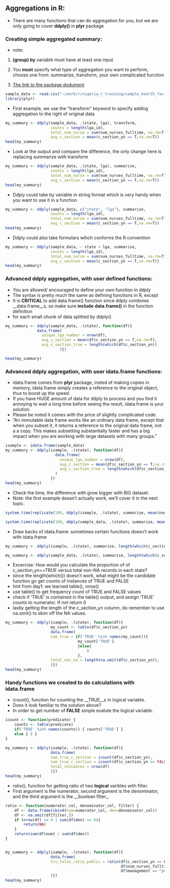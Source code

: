 Aggregations in R:
----

* There are many functions that can do aggregation for you, but we are only going to cover __ddply()__ in __plyr__ package

### Creating simple aggregated summary:


* note: 
 1. __(group) by__ variable must have at least one input
 2. You __must__ specify what type of aggregation you want to perform, choose one from: summarize, transform, your own complicated function 

 3. [The link to the package dodument](http://cran.r-project.org/web/packages/plyr/plyr.pdf)



```r
sample_data <- read.csv("~/work/r/nigeria_r_training/sample_health_facilities.csv")
library(plyr)
```

* First example, we use the "transform" keyword to specify adding aggregation to the right of original data
```r
my_summary <- ddply(sample_data, .(state, lga), transform, 
                    counts = length(lga_id),
                    total_num_nurse = sum(num_nurses_fulltime, na.rm=T),
                    avg_c_section = mean(c_section_yn == T,na.rm=T))
head(my_summary)
```

* Look at the output and compare the difference, the only change here is replacing summarize with transform
```r
my_summary <- ddply(sample_data, .(state, lga), summarise, 
                    counts = length(lga_id),
                    total_num_nurse = sum(num_nurses_fulltime, na.rm=T),
                    avg_c_section = mean(c_section_yn == T,na.rm=T))
head(my_summary)
```

* Ddply could take by variable in string format which is very handy when you want to use it in a function
```r
my_summary <- ddply(sample_data, c("state", "lga"), summarise, 
                    counts = length(lga_id),
                    total_num_nurse = sum(num_nurses_fulltime, na.rm=T),
                    avg_c_section = mean(c_section_yn == T,na.rm=T))
head(my_summary)
```

* Ddply could also take formulars wihch conforms the R convention
```r
my_summary <- ddply(sample_data, ~ state + lga, summarise, 
                    counts = length(lga_id),
                    total_num_nurse = sum(num_nurses_fulltime, na.rm=T),
                    avg_c_section = mean(c_section_yn == T,na.rm=T))
head(my_summary)
```


### Advanced ddply aggregation, with user defined functions:
* You are allowed/ encouraged to define your own function in ddply
* The syntax is pretty much the same as defining functions in R, except 
* It is __CRITICAL__ to add data.frame() function since ddply combines __data.frame__s, so make sure __include__ __data.frame()__ in the function definition
* for each small chunk of data splitted by ddply()

```r
my_summary <- ddply(sample_data, .(state), function(df){
              data.frame(
                unique_lga_number = nrow(df),
                avg_c_section = mean(df$c_section_yn == T,na.rm=T),
                avg_c_section_true = length(which(df$c_section_yn))
                        )})

head(my_summary)
```
### Advanced ddply aggregation, with user idata.frame functions:
* idata.frame comes from __plyr__ package, insted of making copies in memory, idata.frame simply creates a reference to the original object, thus to boost up the speed.
* If you have HUGE amount of data for ddply to process and you find it annoying to wait a long time before seeing the result, idata.frame is your solution.
* Please be noted it comes with the price of slightly complicated code.
* "An immutable data frame works like an ordinary data frame, except that when you subset it, it returns a reference to the original data frame, not a a copy. This makes subsetting substantially faster and has a big impact when you are working
with large datasets with many groups."

```r
isample <- idata.frame(sample_data)
my_summary <- ddply(isample, .(state), function(df){
                      data.frame(
                        unique_lga_number = nrow(df),
                        avg_c_section = mean(df$c_section_yn == T,na.rm=T),
                        avg_c_section_true = length(which(df$c_section_yn))
                      )
                    })
head(my_summary)
```


* Check the time, the difference with grow bigger with BIG dataset.
* Note: the first example doesn't actually work, we'll cover it in the next topic.
```r
system.time(replicate(100, ddply(isample, .(state), summarise, mean(num_nurses_fulltime, na.rm=T))))

system.time(replicate(100, ddply(sample_data, .(state), summarise, mean(num_nurses_fulltime, na.rm=T))))
```

* Draw backs of idata.frame: sometimes certain functions doesn't work with idata.frame
```r
my_summary <- ddply(isample, .(state), summarise, length(which(c_section_yn)))

my_summary <- ddply(sample_data, .(state), summarise, length(which(c_section_yn)))
```

* Excercise: How would you calculate the proportion of of c_section_yn==TRUE versus total non-NA records in each state?
* since the length(which()) doesn't work, what might be the candidate function go get counts of instances of TRUE and FALSE
* hint from day1: we learned table(), nrow()
* use table() to get frequency count of TRUE and FALSE values
* check if 'TRUE' is contained in the table() output, and assign 'TRUE' counts to numerator. If not return 0
* lastly getting the length of the c_section_yn column, do remember to use na.omit() to skim off the NA values.

```r
my_summary <- ddply(isample, .(state), function(df){ 
                    my_count <- table(df$c_section_yn)
                    data.frame(
                    num_true = if('TRUE' %in% names(my_count)){
                                my_count['TRUE']
                                }else{
                                    0
                                },
                    total_non_na = length(na.omit(df$c_section_yn)),
                    )})
head(my_summary)
```

### Handy functions we created to do calculations with idata.frame

* icount(), function for counting the __TRUE__s in logical variable.
* Does it look familiar to the solution above?
* In order to get number of __FALSE__ simple evalute the logical variable.
```r
icount <- function(predicate) { 
    counts <- table(predicate)
    if('TRUE' %in% names(counts)) { counts['TRUE'] }
    else { 0 }
}

my_summary <- ddply(isample, .(state), function(df){ 
                    data.frame(
                    num_true_c_section = icount(df$c_section_yn),
                    num_true_c_section = icount(df$c_section_yn == FALSE), 
                    total_instances = nrow(df)
                    )})
head(my_summary)
```

* ratio(), function for getting ratio of two __logical__ varibles with filter.
* First argument is the numerator, second argument is the denominator, and the third argument is the __boolean filter_.
```r
ratio <- function(numerator_col, denominator_col, filter) {
    df <- data.frame(cbind(num=numerator_col, den=denominator_col))
    df <- na.omit(df[filter,])
    if (nrow(df) == 0 | sum(df$den) == 0){
        return(NA)
    }
    return(sum(df$num) / sum(df$den))
}


my_summary <- ddply(isample, .(state), function(df){ 
                    data.frame(
                    tru_false_ratio_public = ratio(df$c_section_yn == FALSE, 
                                                   df$num_nurses_fulltime >= 1, 
                                                   df$management == "public")
                    )})
head(my_summary)
```






